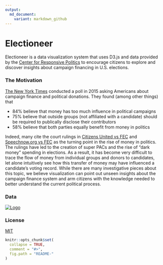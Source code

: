```yaml
---
output:
  md_document:
    variant: markdown_github
---
```


Electioneer
============

Electioneer is a data visualization system that uses D3.js and data provided
by the [Center for Responsive Politics](https://opensecrets.org)
to encourage citizens to explore and discover insights about campaign financing
in U.S. elections. 

### The Motivation

[The New York Times](http://tinyurl.com/nh4g83n) conducted a poll in 2015 
asking Americans about campaign finance and political donations. They found 
(among other things) that

* 84% believe that money has too much influence in political campaigns
* 75% believe that outside groups (not affiliated with a candidate) should 
      be required to publically disclose their contributors
* 58% believe that both parties equally benefit from money in politics

Indeed, many cite the court rulings in 
[Citizens United vs FEC](https://en.wikipedia.org/wiki/Citizens_United_v._FEC) 
and [Speechnow.org vs FEC](http://www.fec.gov/law/litigation/speechnow.shtml)
as the turning point in the rise of money in politics. The rulings have led 
to the creation of super PACs and the rise of "dark money" spending in 
elections. As a result, it has become very difficult to trace the flow of money 
from individual groups and donors to candidates, let alone intuitively see how 
this transfer of money may have influenced a candidate's voting record. While 
there are many investigative pieces about this topic, we believe visualization 
can point out unseen insights about the campaign finance system and arm citizens 
with the knowledge needed to better understand the current political process.

### Data

[![Logo](img/open_secrets.gif)](https://opensecrets.org)

### License

[MIT](/LICENSE.md)


```r
knitr::opts_chunk$set(
  collapse = TRUE,
  comment = "#>",
  fig.path = "README-"
)
```
